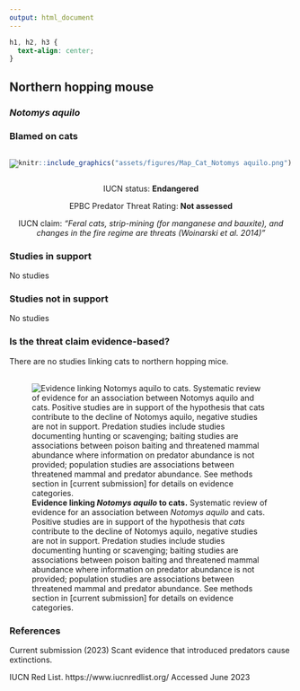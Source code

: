 ```yaml
---
output: html_document
---
```

```css
h1, h2, h3 {
  text-align: center;
}
```

## **Northern hopping mouse**
### *Notomys aquilo*
### Blamed on cats

:::: {style="display: flex;"}

[![](assets/photos/Notomys aquilo.png)](https://en.wikipedia.org/wiki/Northern_hopping_mouse#/media/File:Nhm_groote.jpg)

::: {}

:::

::: {}
  ```r
  knitr::include_graphics("assets/figures/Map_Cat_Notomys aquilo.png")
  ```
:::

::::
<center>
IUCN status: **Endangered**

EPBC Predator Threat Rating: **Not assessed**

IUCN claim: *"Feral cats, strip-mining (for manganese and bauxite), and changes in the fire regime are threats (Woinarski et al. 2014)"*

</center>

### Studies in support

No studies

### Studies not in support

No studies

### Is the threat claim evidence-based?

There are no studies linking cats to northern hopping mice.
<br>
<br>

![**Evidence linking *Notomys aquilo* to cats.** Systematic review of evidence for an association between *Notomys aquilo* and cats. Positive studies are in support of the hypothesis that *cats* contribute to the decline of Notomys aquilo, negative studies are not in support. Predation studies include studies documenting hunting or scavenging; baiting studies are associations between poison baiting and threatened mammal abundance where information on predator abundance is not provided; population studies are associations between threatened mammal and predator abundance. See methods section in [current submission] for details on evidence categories.](assets/figures/Main_Evidence_Cat_Notomys aquilo.png)

### References



Current submission (2023) Scant evidence that introduced predators cause extinctions.

IUCN Red List. https://www.iucnredlist.org/ Accessed June 2023

